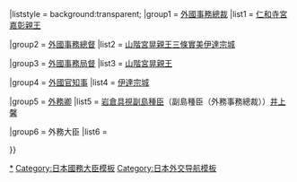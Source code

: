 {{Navbox
|name = 外務大臣
|state = {{{state<includeonly>|collapsed</includeonly>}}}
|title = {{Flagicon|JPN}} [[外務大臣 (日本)|外務大臣]]{{#if:{{{1|}}}|（{{{1|}}}）|}}
|liststyle = background:transparent;
|group1 = [[外國事務總裁]]
|list1 = [[小松宮彰仁親王|仁和寺宮嘉彰親王]]

|group2 = [[外國事務總督]]
|list2 = <span class="nowrap">[[山階宮晃親王]]{{to}}[[三条实美|三條實美]]{{to}}[[伊達宗城]]{{to}}{{tsl|ja|東久世通禧||東久世通禧}}{{to}}{{tsl|ja|澤宣嘉||澤宣嘉}}</span>

|group3 = [[外國事務局督]]
|list3 = [[山階宮晃親王]]

|group4 = [[外國官知事]]
|list4 = <span class="nowrap">[[伊達宗城]]{{to}}{{tsl|ja|澤宣嘉||澤宣嘉}}</span>

|group5 = [[外務大臣 (日本)|外務卿]]
|list5 = <span class="nowrap">{{tsl|ja|澤宣嘉||澤宣嘉}}{{to}}[[岩倉具視]]{{to}}[[副島種臣]]{{to}}（副島種臣（外務事務總裁））{{to}}{{tsl|ja|寺島宗則||寺島宗則}}{{to}}[[井上馨]]</span>

|group6 = 外務大臣
|list6 = {{Navbox |child
|group1 = 太政官達第69號
|list1 = <span class="nowrap">[[井上馨]]{{to}}[[伊藤博文]]{{to}}[[大隈重信]]{{to}}[[青木周藏]]{{to}}[[榎本武揚]]{{to}}[[陸奧宗光|陸奥宗光]]{{to}}[[西園寺公望]]{{to}}[[大隈重信]]{{to}}[[西德二郎]]</span>
|group2 = 外務省官制<br />（明治31年<br />勅令第258號）
|list2 = <span class="nowrap">[[大隈重信]]{{to}}[[青木周藏]]{{to}}[[加藤高明]]{{to}}[[曾禰荒助]]{{to}}[[小村壽太郎]]{{to}}[[加藤高明]]{{to}}[[西園寺公望]]{{to}}[[林董]]{{to}}[[寺內正毅]]{{to}}[[小村壽太郎]]{{to}}[[內田康哉]]{{to}}[[桂太郎]]{{to}}[[加藤高明]]{{to}}[[牧野伸顯]]{{to}}[[加藤高明]]{{to}}[[大隈重信]]{{to}}[[石井菊次郎]]{{to}}[[寺內正毅]]{{to}}[[本野一郎]]{{to}}[[後藤新平]]{{to}}[[內田康哉]]{{to}}[[山本權兵衛|山本權兵衞]]{{to}}[[伊集院彥吉]]{{to}}{{tsl|ja|松井慶四郎||松井慶四郎}}{{to}}[[幣原喜重郎]]{{to}}[[田中义一]]{{to}}[[幣原喜重郎]]{{to}}[[犬養毅]]{{to}}[[芳澤謙吉]]{{to}}[[齋藤實]]{{to}}[[內田康哉]]{{to}}[[廣田弘毅]]{{to}}[[有田八郎]]{{to}}[[林銑十郎]]{{to}}{{tsl|ja|佐藤尚武||佐藤尚武}}{{to}}[[廣田弘毅]]{{to}}[[宇垣一成]]{{to}}[[近衛文麿]]{{to}}[[有田八郎]]{{to}}[[阿部信行]]{{to}}[[野村吉三郎]]{{to}}[[有田八郎]]{{to}}[[松冈洋右|松岡洋右]]{{to}}[[豐田貞次郎]]{{to}}[[東鄉茂德]]{{to}}[[東條英機]]{{to}}[[谷正之]]{{to}}[[重光葵]]{{to}}[[鈴木貫太郎]]{{to}}[[東鄉茂德]]{{to}}[[重光葵]]{{to}}[[吉田茂]]{{to}}[[蘆田均]]{{to}}[[吉田茂]]</span>
|group3 = 外務省設置法<br />（昭和24年<br />法律第135號）
|list3 = [[吉田茂]]
|group4 = 外務省設置法<br />（昭和26年<br />法律第283號）
|list4 = <span class="nowrap">[[吉田茂]]{{to}}{{tsl|ja|岡崎勝男||岡崎勝男}}{{to}}[[重光葵]]{{to}}[[岸信介]]{{to}}{{tsl|ja|藤山愛一郎||藤山愛一郎}}{{to}}[[小坂善太郎]]{{to}}[[大平正芳]]{{to}}[[椎名悅三郎]]{{to}}[[三木武夫]]{{to}}[[愛知揆一]]{{to}}[[福田赳夫]]{{to}}[[大平正芳]]{{to}}{{tsl|ja|木村俊夫||木村俊夫}}{{to}}[[宫泽喜一|宮澤喜一]]{{to}}[[小坂善太郎]]{{to}}{{tsl|ja|鳩山威一郎||鳩山威一郎}}{{to}}[[園田直]]{{to}}[[大來佐武郎]]{{to}}[[伊東正義]]{{to}}[[園田直]]{{to}}[[櫻內義雄]]{{to}}[[安倍晉太郎]]{{to}}[[倉成正]]{{to}}[[宇野宗佑]]{{to}}[[三塚博]]{{to}}[[中山太郎]]{{to}}[[渡邊美智雄]]{{to}}[[武藤嘉文]]{{to}}[[羽田孜]]{{to}}[[柿澤弘治]]{{to}}[[河野洋平]]{{to}}[[池田行彥]]{{to}}[[小淵惠三]]{{to}}[[高村正彥]]{{to}}[[河野洋平]]</span>
|group5 = 外務省設置法<br />（平成11年<br />法律第94號）
|list5 = <span class="nowrap">[[河野洋平]]{{to}}[[田中真紀子]]{{to}}[[小泉纯一郎|小泉純一郎]]{{to}}[[川口顺子|川口順子]]{{to}}[[町村信孝]]{{to}}[[麻生太郎]]{{to}}[[町村信孝]]{{to}}[[高村正彥]]{{to}}[[中曾根弘文]]{{to}}[[岡田克也]]{{to}}[[前原誠司]]{{to}}[[松本剛明]]{{to}}[[玄葉光一郎]]{{to}}[[岸田文雄]]{{to}}[[河野太郎]]{{to}}[[茂木敏充]]{{to}}[[岸田文雄]]{{to}}[[林芳正]]</span>
}}

}}<noinclude>

[[Category:日本外務大臣|*]]

[[Category:日本國務大臣模板]]
[[Category:日本外交导航模板]]
</noinclude>